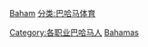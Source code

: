 [[分类:各国运动员|Baham]]
[[Category:各职业巴哈马人|Category:各职业巴哈马人]]
[[分类:巴哈马体育|分类:巴哈马体育]]
[[Category:北美洲运动员|Bahamas]]